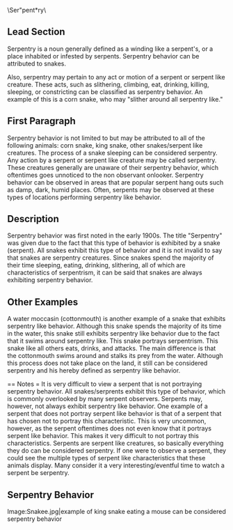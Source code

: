 {{sources}}
{{wikify}}
{{OR}}
\Ser"pent*ry\

== Lead Section ==

Serpentry is a noun generally defined as a winding like a serpent's, or a place inhabited or infested by serpents.  Serpentry behavior can be attributed to snakes.  

Also, serpentry may pertain to any act or motion of a serpent or serpent like creature. These acts, such as slithering, climbing, eat, drinking, killing, sleeping, or constricting can be classified as serpentry behavior. An example of this is a corn snake, who may "slither around all serpentry like."


== First Paragraph ==

Serpentry behavior is not limited to but may be attributed to all of the following animals: corn snake, king snake, other snakes/serpent like creatures.  The process of a snake sleeping can be considered serpentry.  Any action by a serpent or serpent like creature may be called serpentry.  These creatures generally are unaware of their serpentry behavior, which oftentimes goes unnoticed to the non observant onlooker.  Serpentry behavior can be observed in areas that are popular serpent hang outs such as damp, dark, humid places.  Often, serpents may be observed at these types of locations performing serpentry like behavior.


== Description ==

Serpentry behavior was first noted in the early 1900s.  The title "Serpentry" was given due to the fact that this type of behavior is exhibited by a snake (serpent).  All snakes exhibit this type of behavior and it is not invalid to say that snakes are serpentry creatures.  Since snakes spend the majority of their time sleeping, eating, drinking, slithering, all of which are characteristics of serpentrism, it can be said that snakes are always exhibiting serpentry behavior.  


== Other Examples ==

A water moccasin (cottonmouth) is another example of a snake that exhibits serpentry like behavior.  Although this snake spends the majority of its time in the water, this snake still exhibits serpentry like behavior due to the fact that it swims around serpentry like.  This snake portrays serpentrism.  This snake like all others eats, drinks, and attacks.  The main difference is that the cottonmouth swims around and stalks its prey from the water.  Although this process does not take place on the land, it still can be considered serpentry and his hereby defined as serpentry like behavior. 
<gallery>


== Notes =
It is very difficult to view a serpent that is not portraying serpentry behavior.  All snakes/serprents exhibit this type of behavior, which is commonly overlooked by many serpent observers.  Serpents may, however, not always exhibit serpentry like behavior.   One example of a serpent that does not portray serpent like behavior is that of a serpent that has chosen not to portray this characteristic.  This is very uncommon, however, as the serpent oftentimes does not even know that it portrays serpent like behavior.  This makes it very difficult to not portray this characteristics.  Serpents are serpent like creatures, so basically everything they do can be considered serpentry.  If one were to observe a serpent, they could see the multiple types of serpent like characteristics that these animals display.  Many consider it a very interesting/eventful time to watch a serpent be serpentry.

== Serpentry Behavior ==

Image:Snakee.jpg|example of king snake eating a mouse can be considered serpentry behavior
</gallery>